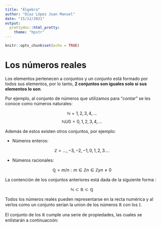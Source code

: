 ```yaml
---
title: "Álgebra"
author: "Díaz López Juan Manuel"
date: "15/12/2021"
output: 
  prettydoc::html_pretty:
    theme: "hpstr"
---
```


```r
knitr::opts_chunk$set(echo = TRUE)
```

# Los números reales

Los elementos pertenecen a conjuntos y un conjunto está formado por todos sus elementos, por lo tanto, **2 conjuntos son iguales solo si sus elementos lo son**. 

Por ejemplo, al conjunto de números que utilizamos para "*contar*" se les conoce como números naturales: 

$$\mathbb{N} = 1,2,3,4,...$$
$$\mathbb{N} U 0= 0,1,2,3,4,...$$

Además de estos existen otros conjuntos, por ejemplo:

* Números enteros: 

$$\mathbb{Z} = ...,-3,-2,-1,0,1,2,3....$$

* Números racionales: 

$$\mathbb{Q} = m/n:m\in\mathbb{Z}n\in\mathbb{Z}yn\neq0$$

La contención de los conjuntos anteriores está dada de la siguiente forma : 

$$\mathbb{N}\subset\mathbb{R}\subset\mathbb{Q}$$

Todos los números reales pueden representarse en la recta numérica y al verlos como un conjunto serían la union de los números $\mathbb{R}$ con los $\mathbb{I}$.

El conjunto de los $\mathbb{R}$ cumple una serie de propiedades, las cuales se enlistarán a continuacoón: 

